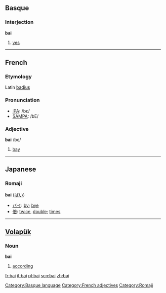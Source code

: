 ==Basque==
===Interjection===
'''bai'''

# [[yes]]

[[Category:Basque language]]

----

==French==
===Etymology===
Latin [[badius]]

===Pronunciation===
*[[w:IPA|IPA]]: /bɛ/
*[[w:SAMPA|SAMPA]]: /bE/

===Adjective===
'''bai''' /bɛ/

# [[bay]]

[[Category:French adjectives]]

----

==Japanese==
===Romaji===
'''bai''' ([[ばい]]) 
* [[バイ]]: [[by]]; [[bye]]
* [[倍]]: [[twice]], [[double]]; [[times]]

[[Category:Romaji]]

----
==[[Volapük]]==
===Noun===
'''bai'''
# [[according]]

[[fr:bai]]
[[it:bai]]
[[pt:bai]]
[[scn:bai]]
[[zh:bai]]